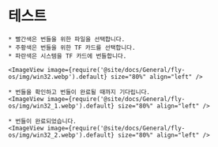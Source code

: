 # 테스트

    * 빨간색은 번들을 위한 파일을 선택합니다.
    * 주황색은 번들을 위한 TF 카드를 선택합니다.
    * 파란색은 시스템을 TF 카드에 번들합니다.

    <ImageView image={require('@site/docs/General/fly-os/img/win32.webp').default} size="80%" align="left" />

    * 번들을 확인하고 번들이 완료될 때까지 기다립니다.
    <ImageView image={require('@site/docs/General/fly-os/img/win32_1.webp').default} size="80%" align="left" />

    * 번들이 완료되었습니다.
    <ImageView image={require('@site/docs/General/fly-os/img/win32_2.webp').default} size="80%" align="left" />

